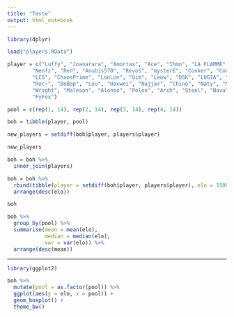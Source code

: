 ```yaml
---
title: "Teste"
output: html_notebook
---
```


```r
library(dplyr)

load("players.RData")
```

```r
player = c("Luffy", "Joaoarara", "Amortax", "Ace", "Ihmo", "LA FLAMME", "Ozzy", "GUCCI", "Vyse", "JBB", "FireEmblem",
        "Nenfz", "Ren", "Anubis570", "RevoS", "mysterE", "Conker", "Considera", "Afro", "FR7", "S/Chance", "Strig",
        "LCS", "ChaosPrime", "LonLon", "Gim", "Leow", "DSK", "LUGIA", "Sosser", "Luckstorm", "Ultimate", "Magician",
        "Roc~", "BeBop", "Lou", "Haxwei", "Najjar", "Chino", "Naty", "Mini Vegeta", "Sabino", "Sky", "Floko",
        "Wright", "Maleson", "Alonso", "Polon", "Arch", "Steel", "Naval", "Dypherius", "MICK", "Sully", "Morkez",
        "FyFox")

pool = c(rep(1, 14), rep(2, 14), rep(3, 14), rep(4, 14))

boh = tibble(player, pool)
```

```r
new_players = setdiff(boh$player, players$player)

new_players
```

```r
boh = boh %>%
  inner_join(players) 
```

```r
boh = boh %>%
  rbind(tibble(player = setdiff(boh$player, players$player), elo = 1500)) %>%
  arrange(desc(elo))

boh
```

```r
boh %>%
  group_by(pool) %>%
  summarise(mean = mean(elo),
            median = median(elo),
            var = var(elo)) %>%
  arrange(desc(mean))
```

<hr>

```r
library(ggplot2)

boh %>%
  mutate(pool = as.factor(pool)) %>%
  ggplot(aes(y = elo, x = pool)) +
  geom_boxplot() +
  theme_bw()
```

